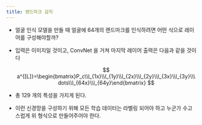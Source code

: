 ```yaml
---
title: 랜드마크 감지
---
```


- 얼굴 인식 모델을 만들 때 얼굴에 64개의 랜드마크를 인식하려면 어떤 식으로 레이어를 구성해야할까?
- 입력은 이미지일 것이고, ConvNet 을 거쳐 마지막 레이어 출력은 다음과 같을 것이다
    
    $$
    a^{[L]}=\begin{bmatrix}P_c\\l_{1x}\\l_{1y}\\l_{2x}\\l_{2y}\\l_{3x}\\l_{3y}\\\dots\\l_{64x}\\l_{64y}\end{bmatrix}
    $$
    
- 총 129 개의 특성을 가지게 된다.
- 이런 신경망을 구성하기 위해 모든 학습 데이터는 라벨링 되어야 하고 누군가 수고스럽게 위 형식으로 만들어주어야 한다.